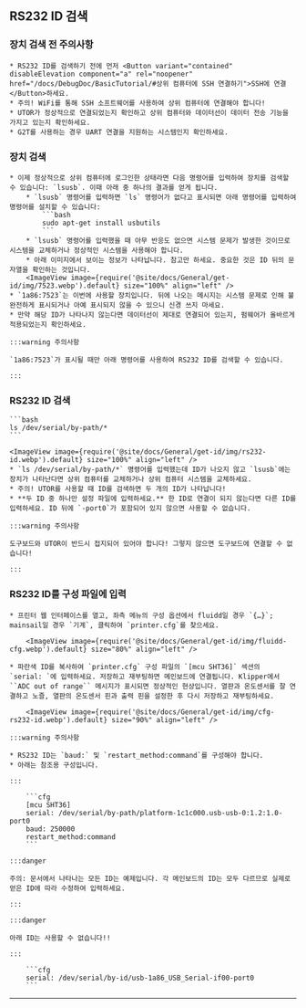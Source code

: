 ## RS232 ID 검색

### 장치 검색 전 주의사항

    * RS232 ID를 검색하기 전에 먼저 <Button variant="contained" disableElevation component="a" rel="noopener" href="/docs/DebugDoc/BasicTutorial/#상위 컴퓨터에 SSH 연결하기">SSH에 연결</Button>하세요.
    * 주의! WiFi를 통해 SSH 소프트웨어를 사용하여 상위 컴퓨터에 연결해야 합니다!
    * UTOR가 정상적으로 연결되었는지 확인하고 상위 컴퓨터와 데이터선이 데이터 전송 기능을 가지고 있는지 확인하세요.
    * G2T를 사용하는 경우 UART 연결을 지원하는 시스템인지 확인하세요.

### 장치 검색

    * 이제 정상적으로 상위 컴퓨터에 로그인한 상태라면 다음 명령어를 입력하여 장치를 검색할 수 있습니다: `lsusb`. 이때 아래 중 하나의 결과를 얻게 됩니다.
        * `lsusb` 명령어를 입력하면 `ls` 명령어가 없다고 표시되면 아래 명령어를 입력하여 명령어를 설치할 수 있습니다:
            ```bash
            sudo apt-get install usbutils
            ```
        * `lsusb` 명령어를 입력했을 때 아무 반응도 없으면 시스템 문제가 발생한 것이므로 시스템을 교체하거나 정상적인 시스템을 사용해야 합니다.
        * 아래 이미지에서 보이는 정보가 나타납니다. 참고만 하세요. 중요한 것은 ID 뒤의 문자열을 확인하는 것입니다.
        <ImageView image={require('@site/docs/General/get-id/img/7523.webp').default} size="100%" align="left" />
    * `1a86:7523`는 이번에 사용할 장치입니다. 뒤에 나오는 메시지는 시스템 문제로 인해 불완전하게 표시되거나 아예 표시되지 않을 수 있으니 신경 쓰지 마세요.
    * 만약 해당 ID가 나타나지 않는다면 데이터선이 제대로 연결되어 있는지, 펌웨어가 올바르게 적용되었는지 확인하세요.

    :::warning 주의사항

    `1a86:7523`가 표시될 때만 아래 명령어를 사용하여 RS232 ID를 검색할 수 있습니다.

    :::


### RS232 ID 검색

    ```bash
    ls /dev/serial/by-path/*
    ```

    <ImageView image={require('@site/docs/General/get-id/img/rs232-id.webp').default} size="100%" align="left" />
    * `ls /dev/serial/by-path/*` 명령어를 입력했는데 ID가 나오지 않고 `lsusb`에는 장치가 나타난다면 상위 컴퓨터를 교체하거나 상위 컴퓨터 시스템을 교체하세요.
    * 주의! UTOR를 사용할 때 ID를 검색하면 두 개의 ID가 나타납니다!
    * **두 ID 중 하나만 설정 파일에 입력하세요.** 한 ID로 연결이 되지 않는다면 다른 ID를 입력하세요. ID 뒤에 `-port0`가 포함되어 있지 않으면 사용할 수 없습니다.

    :::warning 주의사항

    도구보드와 UTOR이 반드시 접지되어 있어야 합니다! 그렇지 않으면 도구보드에 연결할 수 없습니다!

    :::

### RS232 ID를 구성 파일에 입력

    * 프린터 웹 인터페이스를 열고, 좌측 메뉴의 구성 옵션에서 fluidd일 경우 `{…}`; mainsail일 경우 `기계`, 클릭하여 `printer.cfg`를 찾으세요.

        <ImageView image={require('@site/docs/General/get-id/img/fluidd-cfg.webp').default} size="80%" align="left" />

    * 파란색 ID를 복사하여 `printer.cfg` 구성 파일의 `[mcu SHT36]` 섹션의 `serial: `에 입력하세요. 저장하고 재부팅하면 메인보드에 연결됩니다. Klipper에서 ``ADC out of range`` 메시지가 표시되면 정상적인 현상입니다. 열판과 온도센서를 잘 연결하고 노즐, 열판의 온도센서 핀과 출력 핀을 설정한 후 다시 저장하고 재부팅하세요.

        <ImageView image={require('@site/docs/General/get-id/img/cfg-rs232-id.webp').default} size="90%" align="left" />

    :::warning 주의사항

    * RS232 ID는 `baud:` 및 `restart_method:command`를 구성해야 합니다.
    * 아래는 참조용 구성입니다.

    :::

        ```cfg
        [mcu SHT36]
        serial: /dev/serial/by-path/platform-1c1c000.usb-usb-0:1.2:1.0-port0
        baud: 250000
        restart_method:command
        ```

    :::danger

    주의: 문서에서 나타나는 모든 ID는 예제입니다. 각 메인보드의 ID는 모두 다르므로 실제로 얻은 ID에 따라 수정하여 입력하세요.

    :::

    :::danger

    아래 ID는 사용할 수 없습니다!!

    :::

        ```cfg
        serial: /dev/serial/by-id/usb-1a86_USB_Serial-if00-port0
        ```
----
